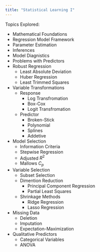 ```yaml
---
title: "Statistical Learning I"
---
```


Topics Explored:

* Mathematical Foundations
* Regression Model Framework
* Parameter Estimation
* Inferences
* Model Diagnistics
* Problems with Predictors
* Robust Regression
    + Least Absolute Deviation
    + Huber Regression
    + Least Trimmed Squares
* Variable Transformations
    + Response
        - Log Transfromation
        - Box-Cox
        - Logit Transfromation
    + Predictor
        - Broken-Stick
        - Polynomial
        - Splines
        - Addetive
* Model Selection
    + Information Criteria
    + Stepwise Regression
    + Adjusted $R^2$
    + Mallows $C_p$
* Variable Selection
    + Subset Selection
    + Dimention Reduction
        - Principal Component Regression
        - Partial Least Squares
    + Shrinkage Methods
        - Ridge Regression
        - Lasso Regression
* Missing Data
    + Deletion
    + Imputation
    + Expectation-Maximization
* Qualitative Predictors
    + Categorical Variables
    + ANOVA

